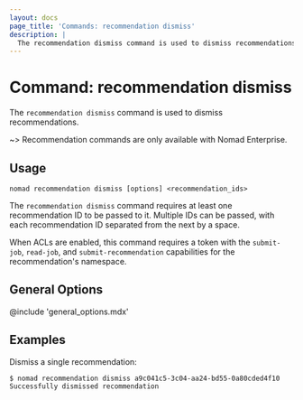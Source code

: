 ```yaml
---
layout: docs
page_title: 'Commands: recommendation dismiss'
description: |
  The recommendation dismiss command is used to dismiss recommendations.
---
```


# Command: recommendation dismiss

The `recommendation dismiss` command is used to dismiss recommendations.

~> Recommendation commands are only available with Nomad Enterprise.

## Usage

```plaintext
nomad recommendation dismiss [options] <recommendation_ids>
```

The `recommendation dismiss` command requires at least one recommendation ID
to be passed to it. Multiple IDs can be passed, with each recommendation ID
separated from the next by a space.

When ACLs are enabled, this command requires a token with the `submit-job`,
`read-job`, and `submit-recommendation` capabilities for the recommendation's
namespace.

## General Options

@include 'general_options.mdx'

## Examples

Dismiss a single recommendation:

```shell-session
$ nomad recommendation dismiss a9c041c5-3c04-aa24-bd55-0a80cded4f10
Successfully dismissed recommendation
```
